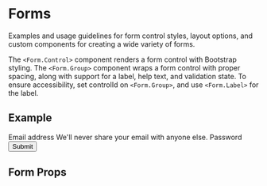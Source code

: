 

<Meta title="Components/Form/Intro" component={Form} />

# Forms

Examples and usage guidelines for form control styles, layout options, and custom components for creating a wide variety of forms.

The `<Form.Control>` component renders a form control with Bootstrap styling. The `<Form.Group>` component wraps a form control with proper spacing, along with support for a label, help text, and validation state. To ensure accessibility, set controlId on `<Form.Group>`, and use `<Form.Label>` for the label.

## Example

<Canvas>
  <Form>
    <Form.Group controlId="formBasicEmail">
      <Form.Label>Email address</Form.Label>
      <Form.Control type="email" placeholder="Enter email" />
      <Form.Text>We'll never share your email with anyone else.</Form.Text>
    </Form.Group>
    <Form.Group controlId="formBasicPassword">
      <Form.Label>Password</Form.Label>
      <Form.Control type="password" placeholder="Password" />
    </Form.Group>
    <Button variant="primary" type="submit">
      Submit
    </Button>
  </Form>
</Canvas>

## Form Props

<ArgsTable />
